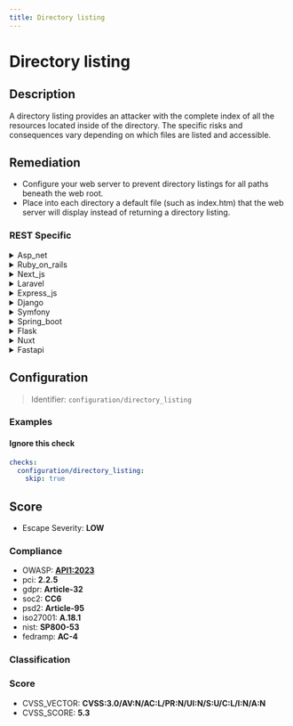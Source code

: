 ```yaml
---
title: Directory listing
---
```


# Directory listing

## Description

A directory listing provides an attacker with the complete index of all the resources located inside of the directory.
The specific risks and consequences vary depending on which files are listed and accessible.


## Remediation

- Configure your web server to prevent directory listings for all paths beneath the web root.
- Place into each directory a default file (such as index.htm) that the web server will display instead of returning a directory listing.



### REST Specific

<details>
    <summary>Asp_net</summary>

To prevent directory listing in ASP.NET, configure the web server to disable directory browsing. In IIS, this can be done by opening the IIS Manager, navigating to the 'Directory Browsing' feature, and setting it to 'Disabled'. Additionally, ensure that default documents are properly configured so that a default web page is served instead of a directory listing. In the web.config file, set the 'system.webServer/directoryBrowse' element's 'enabled' attribute to 'false' to block directory listing at the application level.

</details>

<details>
    <summary>Ruby_on_rails</summary>

In Ruby on Rails, disable directory listings by ensuring the `config.serve_static_files` option is set to `false` in your application's configuration file. Additionally, configure your web server (e.g., Apache or Nginx) to deny directory browsing. For Apache, use 'Options -Indexes' in your .htaccess file or Apache configuration. For Nginx, ensure 'autoindex off;' is included in the server block configuration.

</details>

<details>
    <summary>Next_js</summary>

In Next.js, disable directory listing by ensuring that the 'server' configuration does not serve static files from a public directory without explicit routes. Use a custom server or middleware to control access to files, and set proper file permissions to prevent unauthorized directory traversal and exposure of sensitive files.

</details>

<details>
    <summary>Laravel</summary>

In Laravel, disable directory listing by ensuring the 'Options -Indexes' directive is included in your .htaccess file, or configure your web server settings appropriately. Additionally, set the 'public' directory as the web root and avoid placing sensitive files within it. Use middleware to restrict access to authorized users and apply proper access controls to your routes.

</details>

<details>
    <summary>Express_js</summary>

In Express.js, disable directory listing by not using express.static() middleware for serving static files, or configure it to disable directory indexing. Additionally, ensure that web server configurations like Apache's .htaccess or Nginx's server block do not have directory listing enabled. Use middleware like helmet to set security-related HTTP headers and prevent common vulnerabilities.

</details>

<details>
    <summary>Django</summary>

In Django, ensure that the 'DEBUG' setting is set to False in your production settings file to prevent the display of a directory listing. Additionally, configure your web server to disallow directory indexing. For Apache, this can be done by removing 'Indexes' from the 'Options' directive in the .htaccess file or the main configuration file. For Nginx, ensure that 'autoindex' is set to 'off;' in the server block configuration.

</details>

<details>
    <summary>Symfony</summary>

In Symfony, disable directory listing by configuring your web server appropriately. For Apache, use '.htaccess' or the config file to set 'Options -Indexes'. For Nginx, ensure 'autoindex' is set to 'off'. Additionally, review your 'public/' directory to ensure it only contains index.php and assets.

</details>

<details>
    <summary>Spring_boot</summary>

In Spring Boot, disable directory listing by configuring your application.properties or application.yml to not allow static content listing, and ensure that your controllers do not expose directory paths. Use Spring Security to restrict access and define proper permissions for different resources.

</details>

<details>
    <summary>Flask</summary>

In Flask, ensure that the 'AUTOINDEX' option is set to False in your application configuration or web server settings to prevent automatic directory listings. Additionally, configure your web server to deny directory browsing requests and serve a custom 403 Forbidden error page instead.

</details>

<details>
    <summary>Nuxt</summary>

In Nuxt.js, to prevent directory listing, ensure that the static file serving configuration does not allow directory indexing. Set 'serveStatic' options to disable directory listing in your server configuration or use a middleware to restrict access to sensitive directories. Additionally, review and configure your web server settings (like Nginx or Apache) to disable directory browsing.

</details>

<details>
    <summary>Fastapi</summary>

In FastAPI, to prevent directory listing, ensure that static file serving is configured correctly. Use the 'StaticFiles' class from 'fastapi.staticfiles' to serve static files and explicitly define which directories should be accessible. Avoid serving the entire root directory. Additionally, set 'use_directory_listing' to 'False' to disable directory listing for the specified static directories.

</details>

## Configuration

> Identifier: `configuration/directory_listing`



### Examples



#### Ignore this check

```yaml
checks:
  configuration/directory_listing:
    skip: true
```




## Score

- Escape Severity: **<span className="low-severity">LOW</span>**

### Compliance

- OWASP: **[API1:2023](https://github.com/OWASP/API-Security/blob/master/editions/2023/en/0xa1-broken-object-level-authorization.md)**
- pci: **2.2.5**
- gdpr: **Article-32**
- soc2: **CC6**
- psd2: **Article-95**
- iso27001: **A.18.1**
- nist: **SP800-53**
- fedramp: **AC-4**

### Classification






### Score

- CVSS_VECTOR: **CVSS:3.0/AV:N/AC:L/PR:N/UI:N/S:U/C:L/I:N/A:N**
- CVSS_SCORE: **5.3**

